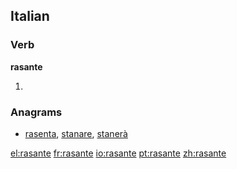 ==Italian==

===Verb===
'''rasante'''

# {{present participle of|[[rasare#Italian|rasare]]|lang=it}}

===Anagrams===
* [[rasenta#Italian|rasenta]], [[stanare#Italian|stanare]], [[stanerà#Italian|stanerà]]

[[el:rasante]]
[[fr:rasante]]
[[io:rasante]]
[[pt:rasante]]
[[zh:rasante]]